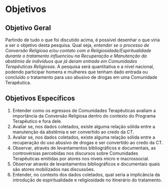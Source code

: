 # Objetivos

## Objetivo Geral

  Partindo de tudo o que foi discutido acima, é possível desenhar o que viria a ser o objetivo desta pesquisa. Qual seja, _entender se o processo de Conversão Religiosa e/ou contato com a Religiosidade/Espiritualidade durante o tratamento influenciou na Recuperação e Manutenção da abstêmia de indivíduos que já deram entrada em Comunidades Terapêuticas Religiosas_. A pesquisa será quantitativa e a nível nacional, podendo participar homens e mulheres que tenham dado entrada ou concluído o tratamento para uso abusivo de drogas em uma Comunidade Terapêutica.

## Objetivos Específicos

1. Entender como os egressos de Comunidades Terapêuticas avaliam a importância da Conversão Religiosa dentro do contexto do Programa Terapêutico e fora dele. 
2. Avaliar se, nos dados coletados, existe alguma relação sólida entre a manutenção da abstêmia e ser convertido ao credo da CT.
3. Avaliar se, nos dados coletados, existe alguma relação sólida entre a recuperação do uso abusivo de drogas e ser convertido ao credo da CT. 
4. Observar, através de levantamentos bibliográficos e documentais, as controvérsias percebidas nos discursos sobre Comunidades Terapêuticas emitidas por atores nos níveis micro e macrossocial. 
5. Observar através de levantamentos bibliográficos e documentais quais são atores mobilizados nas discussões.
6. Entender, no contexto dos dados coletados, qual seria a implicância da introdução de espiritualidade e religiosidade no itinerário do tratamento.

\newpage